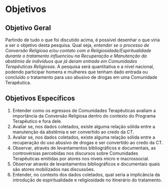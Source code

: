 # Objetivos

## Objetivo Geral

  Partindo de tudo o que foi discutido acima, é possível desenhar o que viria a ser o objetivo desta pesquisa. Qual seja, _entender se o processo de Conversão Religiosa e/ou contato com a Religiosidade/Espiritualidade durante o tratamento influenciou na Recuperação e Manutenção da abstêmia de indivíduos que já deram entrada em Comunidades Terapêuticas Religiosas_. A pesquisa será quantitativa e a nível nacional, podendo participar homens e mulheres que tenham dado entrada ou concluído o tratamento para uso abusivo de drogas em uma Comunidade Terapêutica.

## Objetivos Específicos

1. Entender como os egressos de Comunidades Terapêuticas avaliam a importância da Conversão Religiosa dentro do contexto do Programa Terapêutico e fora dele. 
2. Avaliar se, nos dados coletados, existe alguma relação sólida entre a manutenção da abstêmia e ser convertido ao credo da CT.
3. Avaliar se, nos dados coletados, existe alguma relação sólida entre a recuperação do uso abusivo de drogas e ser convertido ao credo da CT. 
4. Observar, através de levantamentos bibliográficos e documentais, as controvérsias percebidas nos discursos sobre Comunidades Terapêuticas emitidas por atores nos níveis micro e macrossocial. 
5. Observar através de levantamentos bibliográficos e documentais quais são atores mobilizados nas discussões.
6. Entender, no contexto dos dados coletados, qual seria a implicância da introdução de espiritualidade e religiosidade no itinerário do tratamento.

\newpage